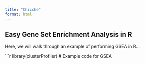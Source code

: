 ```yaml
---
title: "Chicche"
format: html
---
```


## Easy Gene Set Enrichment Analysis in R

Here, we will walk through an example of performing GSEA in R...

```r
library(clusterProfiler)
# Example code for GSEA
